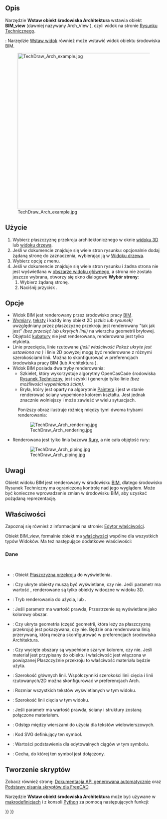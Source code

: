 <languages/>

{{Docnav/pl
|[[TechDraw_DraftView/pl|Wstaw obiekt środowiska Rysunek Roboczy]]
|[[TechDraw_SpreadsheetView/pl|Wstaw widok Arkusza kalkulacyjnego]]
|[[TechDraw_Workbench/pl|środowisko pracy Rysunek Techniczny]]
|IconL=TechDraw_DraftView.svg
|IconR=TechDraw_SpreadsheetView.svg
|IconC=Workbench_TechDraw.svg
}}

{{GuiCommand/pl
|Name=TechDraw ArchView
|Name/pl=Rysunek Techniczny: Wstaw obiekt środowiska Architektura
|MenuLocation=Rysunek Techniczny → Widoki → Wstaw obiekt środowiska BIM
|Workbenches=[[TechDraw_Workbench/pl|Rysunek Techniczny]], [[BIM_Workbench/pl|BIM]]
|SeeAlso=[[Arch_SectionPlane/pl|Płaszczyzna przekroju]]
}}

<span id="Description"></span>
==Opis==

Narzędzie '''Wstaw obiekt środowiska Architektura''' wstawia obiekt '''BIM_view''' (dawniej nazywany Arch_View {{VersionNoteMinus/pl|0.21}}), czyli widok {{KEY|[[Image:Arch_SectionPlane.svg|16px]] [[Arch_SectionPlane/pl|przekroju]]}} na stronie [[TechDraw_PageDefault/pl|Rysunku Technicznego]].

{{Version/pl|1.0}}: Narzędzie [[TechDraw_View/pl|Wstaw widok]] również może wstawić widok obiektu środowiska BIM.

[[Image:TechDraw Arch example.jpg|500px]]

<span id="Usage"></span>
==Użycie==

# Wybierz płaszczyznę przekroju architektonicznego w oknie [[3D_view/pl|widoku 3D]] lub [[Tree_view/pl|widoku drzewa]].
# Jeśli w dokumencie znajduje się wiele stron rysunku: opcjonalnie dodaj żądaną stronę do zaznaczenia, wybierając ją w [[Tree_view/pl|Widoku drzewa]].
# Wybierz opcję {{MenuCommand|Rysunek Techniczny → Widoki z innych środowisk roboczych → [[Image:TechDraw_ArchView.svg|16px]] Wstaw obiekt środowiska pracy BIM}} z menu.
# Jeśli w dokumencie znajduje się wiele stron rysunku i żadna strona nie jest wyświetlana w [[Main_view_area/pl|obszarze widoku głównego]], a strona nie została jeszcze wybrana, otworzy się okno dialogowe '''Wybór strony''':
## Wybierz żądaną stronę.
## Naciśnij przycisk {{Button|OK}}.

<span id="Options"></span>
==Opcje==

* Widok BIM jest renderowany przez środowisko pracy [[BIM_Workbench/pl|BIM]].
* [[Draft_Snap_Dimensions/pl|Wymiary]], [[Draft_Text/pl|teksty]] i każdy inny obiekt 2D ''(szkic lub rysunek)'' uwzględniany przez płaszczyznę przekroju jest renderowany "tak jak jest" ''(bez przecięć lub ukrytych linii)'' na wierzchu geometrii bryłowej.
* Objętość [[Arch_Space/pl|kubatury]] nie jest renderowana, renderowana jest tylko etykieta.
* Linie przecięcia, linie rzutowane ''(jeśli właściwość Pokaż ukryte jest ustawiona na {{True/pl}})'' i linie 2D powyżej mogą być renderowane z różnymi szerokościami linii. Można to skonfigurować w preferencjach środowiska pracy BIM (lub Architektura {{VersionNoteMinus/pl|0.21}}).
* Widok BIM posiada dwa tryby renderowania:
** Szkielet, który wykorzystuje algorytmy OpenCasCade środowiska [[TechDraw_Workbench/pl|Rysunek Techniczny]], jest szybki i generuje tylko linie ''(bez możliwości wypełniania ścian)''.
** Bryła, który jest oparty na algorytmie [https://en.wikipedia.org/wiki/Painter%27s_algorithm Paintera] i jest w stanie renderować ściany wypełnione kolorem kształtu. Jest jednak znacznie wolniejszy i może zawieść w wielu sytuacjach.
: Poniższy obraz ilustruje różnicę między tymi dwoma trybami renderowania:

: [[Image:TechDraw Arch rendering.jpg]]

* Renderowana jest tylko linia bazowa [[Arch_Pipe/pl|Rury]], a nie cała objętość rury:

: [[Image:TechDraw Arch piping.jpg]]

<span id="Notes"></span>
==Uwagi==

Obiekt widoku BIM jest renderowany w środowisku [[BIM_Workbench/pl|BIM]], dlatego środowisko Rysunek Techniczny ma ograniczoną kontrolę nad jego wyglądem. Może być konieczne wprowadzenie zmian w środowisku BIM, aby uzyskać pożądaną reprezentację.

<span id="Properties"></span>
==Właściwości==

Zapoznaj się również z informacjami na stronie: [[Property_editor/pl|Edytor właściwości]].

Obiekt BIM_view, formalnie obiekt {{Incode|TechDraw::DrawViewArch}} ma [[TechDraw_View/pl#Właściwości_-_Widok_części|właściwości]] wspólne dla wszystkich typów Widoków. Ma też następujące dodatkowe właściwości:

<span id="Data"></span>
===Dane===

{{TitleProperty|Widok Architektury}} {{VersionMinus/pl|0.21}}
<br>
{{TitleProperty|BIM view}} {{VersionPlus/pl|1.0}}

* {{PropertyData|źródło|Link}}: Obiekt [[Arch_SectionPlane/pl|Płaszczyzna przekroju]] do wyświetlenia.
* {{PropertyData|Wszystko włączone|Bool}}: Czy ukryte obiekty muszą być wyświetlane, czy nie. Jeśli parametr ma wartość {{FALSE}}, renderowane są tylko obiekty widoczne w widoku 3D.
* {{PropertyData|Tryb renderowania|Enumeration}}: Tryb renderowania do użycia, {{Value|Solid}} lub {{Value|Wireframe}}.
* {{PropertyData|Wypełnij przestrzenie|Bool}}: Jeśli parametr ma wartość prawda, Przestrzenie są wyświetlane jako kolorowy obszar.
* {{PropertyData|Pokaż ukryte|Bool}}: Czy ukryta geometria (część geometrii, która leży za płaszczyzną przekroju) jest pokazywana, czy nie. Będzie ona renderowana linią przerywaną, którą można skonfigurować w preferencjach środowiska Architektura.
* {{PropertyData|Pokaż wypełnienie|Bool}}: Czy wycięte obszary są wypełnione szarym kolorem, czy nie. Jeśli materiał jest przypisany do obiektu i właściwość {{PropertyData|Use Material Color Fill}} jest włączona w powiązanej Płaszczyźnie przekroju to właściwość {{PropertyData|Section Color}} materiału będzie użyta. 
* {{PropertyData|Szerokość linii|Float}}: Szerokość głównych linii. Współczynniki szerokości linii cięcia i linii rzutowanych/2D można skonfigurować w preferencjach Arch.
* {{PropertyData|Rozmiar czcionki|Float}}: Rozmiar wszystkich tekstów wyświetlanych w tym widoku.
* {{PropertyData|Szerokość linii cięcia|Float}}: Szerokość linii cięcia w tym widoku.
* {{PropertyData|Dołącz do Arch|Bool}}: Jeśli parametr ma wartość prawda, ściany i struktury zostaną połączone materiałem.
* {{PropertyData|Odstęp wierszy|Float}}: Odstęp między wierszami do użycia dla tekstów wielowierszowych. {{Version/pl|1.0}}

{{TitleProperty|Widok rysunku}}

* {{PropertyData|Symbol|String|Hidden}}: Kod SVG definiujący ten symbol.
* {{PropertyData|Editable Texts|StringList}}: Wartości podstawienia dla edytowalnych ciągów w tym symbolu.
* {{PropertyData|Owner|Link}}: Cecha, do której ten symbol jest dołączony. {{Version/pl|1.0}}

<span id="Scripting"></span>
==Tworzenie skryptów==

Zobacz również stronę: [https://freecad.github.io/SourceDoc/ Dokumentacja API generowana automatycznie] oraz [[FreeCAD_Scripting_Basics/pl|Podstawy pisania skryptów dla FreeCAD]].

Narzędzie '''Wstaw obiekt środowiska Architektura''' może być używane w [[Macros/pl|makrodefinicjach]] i z konsoli [[Python/pl|Python]] za pomocą następujących funkcji:

{{Code|code=
dv = FreeCAD.ActiveDocument.addObject('TechDraw::DrawViewArch','TestArch')
dv.Source = mySectionPlane
rc = page.addView(dv)
}}


{{Docnav/pl
|[[TechDraw_DraftView/pl|Wstaw obiekt środowiska Rysunek Roboczy]]
|[[TechDraw_SpreadsheetView/pl|Wstaw widok Arkusza kalkulacyjnego]]
|[[TechDraw_Workbench/pl|środowisko pracy Rysunek Techniczny]]
|IconL=TechDraw_DraftView.svg
|IconR=TechDraw_SpreadsheetView.svg
|IconC=Workbench_TechDraw.svg
}}

{{TechDraw Tools navi{{#translation:}}}}
{{Userdocnavi{{#translation:}}}}